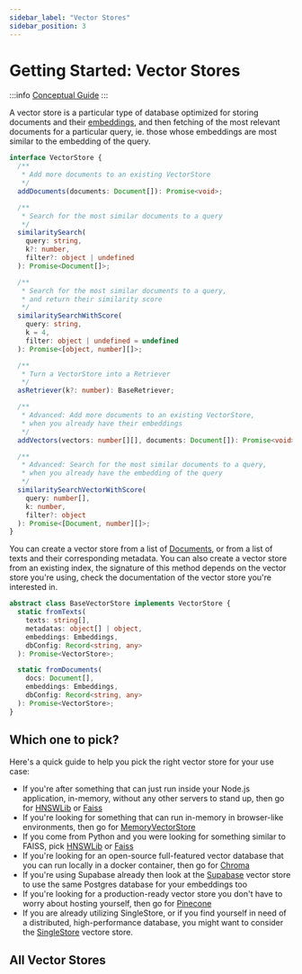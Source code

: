 ```yaml
---
sidebar_label: "Vector Stores"
sidebar_position: 3
---
```


# Getting Started: Vector Stores

:::info
[Conceptual Guide](https://docs.langchain.com/docs/components/indexing/vectorstore)
:::

A vector store is a particular type of database optimized for storing documents and their [embeddings](../../models/embeddings/), and then fetching of the most relevant documents for a particular query, ie. those whose embeddings are most similar to the embedding of the query.

```typescript
interface VectorStore {
  /**
   * Add more documents to an existing VectorStore
   */
  addDocuments(documents: Document[]): Promise<void>;

  /**
   * Search for the most similar documents to a query
   */
  similaritySearch(
    query: string,
    k?: number,
    filter?: object | undefined
  ): Promise<Document[]>;

  /**
   * Search for the most similar documents to a query,
   * and return their similarity score
   */
  similaritySearchWithScore(
    query: string,
    k = 4,
    filter: object | undefined = undefined
  ): Promise<[object, number][]>;

  /**
   * Turn a VectorStore into a Retriever
   */
  asRetriever(k?: number): BaseRetriever;

  /**
   * Advanced: Add more documents to an existing VectorStore,
   * when you already have their embeddings
   */
  addVectors(vectors: number[][], documents: Document[]): Promise<void>;

  /**
   * Advanced: Search for the most similar documents to a query,
   * when you already have the embedding of the query
   */
  similaritySearchVectorWithScore(
    query: number[],
    k: number,
    filter?: object
  ): Promise<[Document, number][]>;
}
```

You can create a vector store from a list of [Documents](../../schema/document), or from a list of texts and their corresponding metadata. You can also create a vector store from an existing index, the signature of this method depends on the vector store you're using, check the documentation of the vector store you're interested in.

```typescript
abstract class BaseVectorStore implements VectorStore {
  static fromTexts(
    texts: string[],
    metadatas: object[] | object,
    embeddings: Embeddings,
    dbConfig: Record<string, any>
  ): Promise<VectorStore>;

  static fromDocuments(
    docs: Document[],
    embeddings: Embeddings,
    dbConfig: Record<string, any>
  ): Promise<VectorStore>;
}
```

## Which one to pick?

  Here's a quick guide to help you pick the right vector store for your use case:

  - If you're after something that can just run inside your Node.js application, in-memory, without any other servers to stand up, then go for [HNSWLib](./integrations/hnswlib) or [Faiss](./integrations/faiss)
  - If you're looking for something that can run in-memory in browser-like environments, then go for [MemoryVectorStore](./integrations/memory)
  - If you come from Python and you were looking for something similar to FAISS, pick [HNSWLib](./integrations/hnswlib) or [Faiss](./integrations/faiss)
  - If you're looking for an open-source full-featured vector database that you can run locally in a docker container, then go for [Chroma](./integrations/chroma)
  - If you're using Supabase already then look at the [Supabase](./integrations/supabase) vector store to use the same Postgres database for your embeddings too
  - If you're looking for a production-ready vector store you don't have to worry about hosting yourself, then go for [Pinecone](./integrations/pinecone)
  - If you are already utilizing SingleStore, or if you find yourself in need of a distributed, high-performance database, you might want to consider the [SingleStore](./integrations/singlestore) vectore store. 

## All Vector Stores


<DocCardList />
